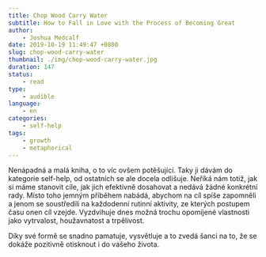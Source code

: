 ```yaml
---
title: Chop Wood Carry Water
subtitle: How to Fall in Love with the Process of Becoming Great
author:
    - Joshua Medcalf
date: 2019-10-19 11:49:47 +0800
slug: chop-wood-carry-water
thumbnail: ./img/chop-wood-carry-water.jpg
duration: 147
status:
    - read
type:
    - audible
language:
    - en
categories:
    - self-help
tags:
    - growth
    - metaphorical
---
```


Nenápadná a malá kniha, o to víc ovšem potěšující. Taky ji dávám do kategorie self-help, od ostatních se ale docela odlišuje. Neříká nám totiž, jak si máme stanovit cíle, jak jich efektivně dosahovat a nedává žádné konkrétní rady. Místo toho jemným příběhem nabádá, abychom na cíl spíše zapomněli a jenom se soustředili na každodenní rutinní aktivity, ze kterých postupem času onen cíl vzejde. Vyzdvihuje dnes možná trochu opomíjené vlastnosti jako vytrvalost, houžavnatost a trpělivost.

Díky své formě se snadno pamatuje, vysvětluje a to zvedá šanci na to, že se dokáže pozitivně otisknout i do vašeho života.
